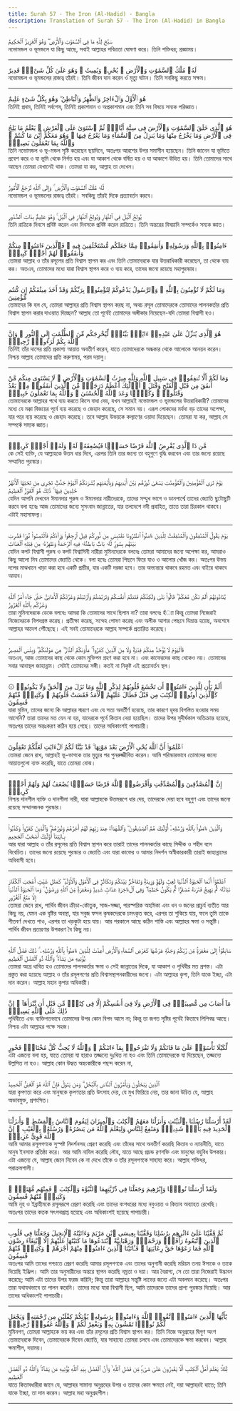 ```yaml
---
title: Surah 57 - The Iron (Al-Hadid) - Bangla
description: Translation of Surah 57 - The Iron (Al-Hadid) in Bangla
---
```





<Aside type="quran" title="1">
سَبَّحَ لِلَّهِ مَا فِى ٱلسَّمَٰوَٰتِ وَٱلْأَرْضِ ۖ وَهُوَ ٱلْعَزِيزُ ٱلْحَكِيمُ
</Aside>

<Aside type="reference" title="1">
নভোমন্ডল ও ভূমন্ডলে যা কিছু আছে, সবাই আল্লাহর পবিত্রতা ঘোষণা করে। তিনি শক্তিধর; প্রজ্ঞাময়।
</Aside>

---

<Aside type="quran" title="2">
لَهُۥ مُلْكُ ٱلسَّمَٰوَٰتِ وَٱلْأَرْضِ ۖ يُحْىِۦ وَيُمِيتُ ۖ وَهُوَ عَلَىٰ كُلِّ شَىْءٍۢ قَدِيرٌ
</Aside>

<Aside type="reference" title="2">
নভোমন্ডল ও ভূমন্ডলের রাজত্ব তাঁরই। তিনি জীবন দান করেন ও মৃত্যু ঘটান। তিনি সবকিছু করতে সক্ষম।
</Aside>

---

<Aside type="quran" title="3">
هُوَ ٱلْأَوَّلُ وَٱلْءَاخِرُ وَٱلظَّٰهِرُ وَٱلْبَاطِنُ ۖ وَهُوَ بِكُلِّ شَىْءٍ عَلِيمٌ
</Aside>

<Aside type="reference" title="3">
তিনিই প্রথম, তিনিই সর্বশেষ, তিনিই প্রকাশমান ও অপ্রকাশমান এবং তিনি সব বিষয়ে সম্যক পরিজ্ঞাত।
</Aside>

---

<Aside type="quran" title="4">
هُوَ ٱلَّذِى خَلَقَ ٱلسَّمَٰوَٰتِ وَٱلْأَرْضَ فِى سِتَّةِ أَيَّامٍۢ ثُمَّ ٱسْتَوَىٰ عَلَى ٱلْعَرْشِ ۚ يَعْلَمُ مَا يَلِجُ فِى ٱلْأَرْضِ وَمَا يَخْرُجُ مِنْهَا وَمَا يَنزِلُ مِنَ ٱلسَّمَآءِ وَمَا يَعْرُجُ فِيهَا ۖ وَهُوَ مَعَكُمْ أَيْنَ مَا كُنتُمْ ۚ وَٱللَّهُ بِمَا تَعْمَلُونَ بَصِيرٌۭ
</Aside>

<Aside type="reference" title="4">
তিনি নভোমন্ডল ও ভূ-মন্ডল সৃষ্টি করেছেন ছয়দিনে, অতঃপর আরশের উপর সমাসীন হয়েছেন। তিনি জানেন যা ভূমিতে প্রবেশ করে ও যা ভূমি থেকে নির্গত হয় এবং যা আকাশ থেকে বর্ষিত হয় ও যা আকাশে উত্থিত হয়। তিনি তোমাদের সাথে আছেন তোমরা যেখানেই থাক। তোমরা যা কর, আল্লাহ তা দেখেন।
</Aside>

---

<Aside type="quran" title="5">
لَّهُۥ مُلْكُ ٱلسَّمَٰوَٰتِ وَٱلْأَرْضِ ۚ وَإِلَى ٱللَّهِ تُرْجَعُ ٱلْأُمُورُ
</Aside>

<Aside type="reference" title="5">
নভোমন্ডল ও ভূমন্ডলের রাজত্ব তাঁরই। সবকিছু তাঁরই দিকে প্রত্যাবর্তন করবে।
</Aside>

---

<Aside type="quran" title="6">
يُولِجُ ٱلَّيْلَ فِى ٱلنَّهَارِ وَيُولِجُ ٱلنَّهَارَ فِى ٱلَّيْلِ ۚ وَهُوَ عَلِيمٌۢ بِذَاتِ ٱلصُّدُورِ
</Aside>

<Aside type="reference" title="6">
তিনি রাত্রিকে দিবসে প্রবিষ্ট করেন এবং দিবসকে প্রবিষ্ট করেন রাত্রিতে। তিনি অন্তরের বিষয়াদি সম্পর্কেও সম্যক জ্ঞাত।
</Aside>

---

<Aside type="quran" title="7">
ءَامِنُوا۟ بِٱللَّهِ وَرَسُولِهِۦ وَأَنفِقُوا۟ مِمَّا جَعَلَكُم مُّسْتَخْلَفِينَ فِيهِ ۖ فَٱلَّذِينَ ءَامَنُوا۟ مِنكُمْ وَأَنفَقُوا۟ لَهُمْ أَجْرٌۭ كَبِيرٌۭ
</Aside>

<Aside type="reference" title="7">
তোমরা আল্লাহ ও তাঁর রসূলের প্রতি বিশ্বাস স্থাপন কর এবং তিনি তোমাদেরকে যার উত্তরাধিকারী করেছেন, তা থেকে ব্যয় কর। অতএব, তোমাদের মধ্যে যারা বিশ্বাস স্থাপন করে ও ব্যয় করে, তাদের জন্যে রয়েছে মহাপুরস্কার।
</Aside>

---

<Aside type="quran" title="8">
وَمَا لَكُمْ لَا تُؤْمِنُونَ بِٱللَّهِ ۙ وَٱلرَّسُولُ يَدْعُوكُمْ لِتُؤْمِنُوا۟ بِرَبِّكُمْ وَقَدْ أَخَذَ مِيثَٰقَكُمْ إِن كُنتُم مُّؤْمِنِينَ
</Aside>

<Aside type="reference" title="8">
তোমাদের কি হল যে, তোমরা আল্লাহর প্রতি বিশ্বাস স্থাপন করছ না, অথচ রসূল তোমাদেরকে তোমাদের পালনকর্তার প্রতি বিশ্বাস স্থাপন করার দাওয়াত দিচ্ছেন? আল্লাহ তো পূর্বেই তোমাদের অঙ্গীকার নিয়েছেন-যদি তোমরা বিশ্বাসী হও।
</Aside>

---

<Aside type="quran" title="9">
هُوَ ٱلَّذِى يُنَزِّلُ عَلَىٰ عَبْدِهِۦٓ ءَايَٰتٍۭ بَيِّنَٰتٍۢ لِّيُخْرِجَكُم مِّنَ ٱلظُّلُمَٰتِ إِلَى ٱلنُّورِ ۚ وَإِنَّ ٱللَّهَ بِكُمْ لَرَءُوفٌۭ رَّحِيمٌۭ
</Aside>

<Aside type="reference" title="9">
তিনিই তাঁর দাসের প্রতি প্রকাশ্য আয়াত অবতীর্ণ করেন, যাতে তোমাদেরকে অন্ধকার থেকে আলোকে আনয়ন করেন। নিশ্চয় আল্লাহ তোমাদের প্রতি করুণাময়, পরম দয়ালু।
</Aside>

---

<Aside type="quran" title="10">
وَمَا لَكُمْ أَلَّا تُنفِقُوا۟ فِى سَبِيلِ ٱللَّهِ وَلِلَّهِ مِيرَٰثُ ٱلسَّمَٰوَٰتِ وَٱلْأَرْضِ ۚ لَا يَسْتَوِى مِنكُم مَّنْ أَنفَقَ مِن قَبْلِ ٱلْفَتْحِ وَقَٰتَلَ ۚ أُو۟لَٰٓئِكَ أَعْظَمُ دَرَجَةًۭ مِّنَ ٱلَّذِينَ أَنفَقُوا۟ مِنۢ بَعْدُ وَقَٰتَلُوا۟ ۚ وَكُلًّۭا وَعَدَ ٱللَّهُ ٱلْحُسْنَىٰ ۚ وَٱللَّهُ بِمَا تَعْمَلُونَ خَبِيرٌۭ
</Aside>

<Aside type="reference" title="10">
তোমাদেরকে আল্লাহর পথে ব্যয় করতে কিসে বাধা দেয়, যখন আল্লাহই নভোমন্ডল ও ভূমন্ডলের উত্তরাধিকারী? তোমাদের মধ্যে যে মক্কা বিজয়ের পূর্বে ব্যয় করেছে ও জেহাদ করেছে, সে সমান নয়। এরূপ লোকদের মর্যদা বড় তাদের অপেক্ষা, যার পরে ব্যয় করেছে ও জেহাদ করেছে। তবে আল্লাহ উভয়কে কল্যাণের ওয়াদা দিয়েছেন। তোমরা যা কর, আল্লাহ সে সম্পর্কে সম্যক জ্ঞাত।
</Aside>

---

<Aside type="quran" title="11">
مَّن ذَا ٱلَّذِى يُقْرِضُ ٱللَّهَ قَرْضًا حَسَنًۭا فَيُضَٰعِفَهُۥ لَهُۥ وَلَهُۥٓ أَجْرٌۭ كَرِيمٌۭ
</Aside>

<Aside type="reference" title="11">
কে সেই ব্যক্তি, যে আল্লাহকে উত্তম ধার দিবে, এরপর তিনি তার জন্যে তা বহুগুণে বৃদ্ধি করবেন এবং তার জন্যে রয়েছে সম্মানিত পুরস্কার।
</Aside>

---

<Aside type="quran" title="12">
يَوْمَ تَرَى ٱلْمُؤْمِنِينَ وَٱلْمُؤْمِنَٰتِ يَسْعَىٰ نُورُهُم بَيْنَ أَيْدِيهِمْ وَبِأَيْمَٰنِهِم بُشْرَىٰكُمُ ٱلْيَوْمَ جَنَّٰتٌۭ تَجْرِى مِن تَحْتِهَا ٱلْأَنْهَٰرُ خَٰلِدِينَ فِيهَا ۚ ذَٰلِكَ هُوَ ٱلْفَوْزُ ٱلْعَظِيمُ
</Aside>

<Aside type="reference" title="12">
যেদিন আপনি দেখবেন ঈমানদার পুরুষ ও ঈমানদার নারীদেরকে, তাদের সম্মুখ ভাগে ও ডানপার্শ্বে তাদের জ্যোতি ছুটোছুটি করবে বলা হবেঃ আজ তোমাদের জন্যে সুসংবাদ জান্নাতের, যার তলদেশে নদী প্রবাহিত, তাতে তারা চিরকাল থাকবে। এটাই মহাসাফল্য।
</Aside>

---

<Aside type="quran" title="13">
يَوْمَ يَقُولُ ٱلْمُنَٰفِقُونَ وَٱلْمُنَٰفِقَٰتُ لِلَّذِينَ ءَامَنُوا۟ ٱنظُرُونَا نَقْتَبِسْ مِن نُّورِكُمْ قِيلَ ٱرْجِعُوا۟ وَرَآءَكُمْ فَٱلْتَمِسُوا۟ نُورًۭا فَضُرِبَ بَيْنَهُم بِسُورٍۢ لَّهُۥ بَابٌۢ بَاطِنُهُۥ فِيهِ ٱلرَّحْمَةُ وَظَٰهِرُهُۥ مِن قِبَلِهِ ٱلْعَذَابُ
</Aside>

<Aside type="reference" title="13">
যেদিন কপট বিশ্বাসী পুরুষ ও কপট বিশ্বাসিনী নারীরা মুমিনদেরকে বলবেঃ তোমরা আমাদের জন্যে অপেক্ষা কর, আমরাও কিছু আলো নিব তোমাদের জ্যোতি থেকে। বলা হবেঃ তোমরা পিছনে ফিরে যাও ও আলোর খোঁজ কর। অতঃপর উভয় দলের মাঝখানে খাড়া করা হবে একটি প্রাচীর, যার একটি দরজা হবে। তার অভ্যন্তরে থাকবে রহমত এবং বাইরে থাকবে আযাব।
</Aside>

---

<Aside type="quran" title="14">
يُنَادُونَهُمْ أَلَمْ نَكُن مَّعَكُمْ ۖ قَالُوا۟ بَلَىٰ وَلَٰكِنَّكُمْ فَتَنتُمْ أَنفُسَكُمْ وَتَرَبَّصْتُمْ وَٱرْتَبْتُمْ وَغَرَّتْكُمُ ٱلْأَمَانِىُّ حَتَّىٰ جَآءَ أَمْرُ ٱللَّهِ وَغَرَّكُم بِٱللَّهِ ٱلْغَرُورُ
</Aside>

<Aside type="reference" title="14">
তারা মুমিনদেরকে ডেকে বলবেঃ আমরা কি তোমাদের সাথে ছিলাম না? তারা বলবেঃ হঁ্যা কিন্তু তোমরা নিজেরাই নিজেদেরকে বিপদগ্রস্ত করেছ। প্রতীক্ষা করেছ, সন্দেহ পোষণ করেছ এবং অলীক আশার পেছনে বিভ্রান্ত হয়েছ, অবশেষে আল্লাহর আদেশ পৌঁছেছে। এই সবই তোমাদেরকে আল্লাহ সম্পর্কে প্রতারিত করেছে।
</Aside>

---

<Aside type="quran" title="15">
فَٱلْيَوْمَ لَا يُؤْخَذُ مِنكُمْ فِدْيَةٌۭ وَلَا مِنَ ٱلَّذِينَ كَفَرُوا۟ ۚ مَأْوَىٰكُمُ ٱلنَّارُ ۖ هِىَ مَوْلَىٰكُمْ ۖ وَبِئْسَ ٱلْمَصِيرُ
</Aside>

<Aside type="reference" title="15">
অতএব, আজ তোমাদের কাছ থেকে কোন মুক্তিপন গ্রহণ করা হবে না। এবং কাফেরদের কাছ থেকেও নয়। তোমাদের সবার আবাস্থল জাহান্নাম। সেটাই তোমাদের সঙ্গী। কতই না নিকৃষ্ট এই প্রত্যাবর্তন স্থল।
</Aside>

---

<Aside type="quran" title="16">
۞ أَلَمْ يَأْنِ لِلَّذِينَ ءَامَنُوٓا۟ أَن تَخْشَعَ قُلُوبُهُمْ لِذِكْرِ ٱللَّهِ وَمَا نَزَلَ مِنَ ٱلْحَقِّ وَلَا يَكُونُوا۟ كَٱلَّذِينَ أُوتُوا۟ ٱلْكِتَٰبَ مِن قَبْلُ فَطَالَ عَلَيْهِمُ ٱلْأَمَدُ فَقَسَتْ قُلُوبُهُمْ ۖ وَكَثِيرٌۭ مِّنْهُمْ فَٰسِقُونَ
</Aside>

<Aside type="reference" title="16">
যারা মুমিন, তাদের জন্যে কি আল্লাহর স্মরণে এবং যে সত্য অবর্তীর্ণ হয়েছে, তার কারণে হৃদয় বিগলিত হওয়ার সময় আসেনি? তারা তাদের মত যেন না হয়, যাদেরকে পূর্বে কিতাব দেয়া হয়েছিল। তাদের উপর সুদীর্ঘকাল অতিক্রান্ত হয়েছে, অতঃপর তাদের অন্তঃকরণ কঠিন হয়ে গেছে। তাদের অধিকাংশই পাপাচারী।
</Aside>

---

<Aside type="quran" title="17">
ٱعْلَمُوٓا۟ أَنَّ ٱللَّهَ يُحْىِ ٱلْأَرْضَ بَعْدَ مَوْتِهَا ۚ قَدْ بَيَّنَّا لَكُمُ ٱلْءَايَٰتِ لَعَلَّكُمْ تَعْقِلُونَ
</Aside>

<Aside type="reference" title="17">
তোমরা জেনে রাখ, আল্লাহই ভূ-ভাগকে তার মৃত্যুর পর পুনরুজ্জীবিত করেন। আমি পরিস্কারভাবে তোমাদের জন্যে আয়াতগুলো ব্যক্ত করেছি, যাতে তোমরা বোঝ।
</Aside>

---

<Aside type="quran" title="18">
إِنَّ ٱلْمُصَّدِّقِينَ وَٱلْمُصَّدِّقَٰتِ وَأَقْرَضُوا۟ ٱللَّهَ قَرْضًا حَسَنًۭا يُضَٰعَفُ لَهُمْ وَلَهُمْ أَجْرٌۭ كَرِيمٌۭ
</Aside>

<Aside type="reference" title="18">
নিশ্চয় দানশীল ব্যক্তি ও দানশীলা নারী, যারা আল্লাহকে উত্তমরূপে ধার দেয়, তাদেরকে দেয়া হবে বহুগুণ এবং তাদের জন্যে রয়েছে সম্মানজনক পুরস্কার।
</Aside>

---

<Aside type="quran" title="19">
وَٱلَّذِينَ ءَامَنُوا۟ بِٱللَّهِ وَرُسُلِهِۦٓ أُو۟لَٰٓئِكَ هُمُ ٱلصِّدِّيقُونَ ۖ وَٱلشُّهَدَآءُ عِندَ رَبِّهِمْ لَهُمْ أَجْرُهُمْ وَنُورُهُمْ ۖ وَٱلَّذِينَ كَفَرُوا۟ وَكَذَّبُوا۟ بِـَٔايَٰتِنَآ أُو۟لَٰٓئِكَ أَصْحَٰبُ ٱلْجَحِيمِ
</Aside>

<Aside type="reference" title="19">
আর যারা আল্লাহ ও তাঁর রসূলের প্রতি বিশ্বাস স্থাপন করে তারাই তাদের পালনকর্তার কাছে সিদ্দীক ও শহীদ বলে বিবেচিত। তাদের জন্যে রয়েছে পুরস্কার ও জ্যোতি এবং যারা কাফের ও আমার নিদর্শন অস্বীকারকারী তারাই জাহান্নামের অধিবাসী হবে।
</Aside>

---

<Aside type="quran" title="20">
ٱعْلَمُوٓا۟ أَنَّمَا ٱلْحَيَوٰةُ ٱلدُّنْيَا لَعِبٌۭ وَلَهْوٌۭ وَزِينَةٌۭ وَتَفَاخُرٌۢ بَيْنَكُمْ وَتَكَاثُرٌۭ فِى ٱلْأَمْوَٰلِ وَٱلْأَوْلَٰدِ ۖ كَمَثَلِ غَيْثٍ أَعْجَبَ ٱلْكُفَّارَ نَبَاتُهُۥ ثُمَّ يَهِيجُ فَتَرَىٰهُ مُصْفَرًّۭا ثُمَّ يَكُونُ حُطَٰمًۭا ۖ وَفِى ٱلْءَاخِرَةِ عَذَابٌۭ شَدِيدٌۭ وَمَغْفِرَةٌۭ مِّنَ ٱللَّهِ وَرِضْوَٰنٌۭ ۚ وَمَا ٱلْحَيَوٰةُ ٱلدُّنْيَآ إِلَّا مَتَٰعُ ٱلْغُرُورِ
</Aside>

<Aside type="reference" title="20">
তোমরা জেনে রাখ, পার্থিব জীবন ক্রীড়া-কৌতুক, সাজ-সজ্জা, পারস্পরিক অহমিকা এবং ধন ও জনের প্রাচুর্য ব্যতীত আর কিছু নয়, যেমন এক বৃষ্টির অবস্থা, যার সবুজ ফসল কৃষকদেরকে চমৎকৃত করে, এরপর তা শুকিয়ে যায়, ফলে তুমি তাকে পীতবর্ণ দেখতে পাও, এরপর তা খড়কুটা হয়ে যায়। আর পরকালে আছে কঠিন শাস্তি এবং আল্লাহর ক্ষমা ও সন্তুষ্টি। পার্থিব জীবন প্রতারণার উপকরণ বৈ কিছু নয়।
</Aside>

---

<Aside type="quran" title="21">
سَابِقُوٓا۟ إِلَىٰ مَغْفِرَةٍۢ مِّن رَّبِّكُمْ وَجَنَّةٍ عَرْضُهَا كَعَرْضِ ٱلسَّمَآءِ وَٱلْأَرْضِ أُعِدَّتْ لِلَّذِينَ ءَامَنُوا۟ بِٱللَّهِ وَرُسُلِهِۦ ۚ ذَٰلِكَ فَضْلُ ٱللَّهِ يُؤْتِيهِ مَن يَشَآءُ ۚ وَٱللَّهُ ذُو ٱلْفَضْلِ ٱلْعَظِيمِ
</Aside>

<Aside type="reference" title="21">
তোমরা অগ্রে ধাবিত হও তোমাদের পালনকর্তার ক্ষমা ও সেই জান্নাতের দিকে, যা আকাশ ও পৃথিবীর মত প্রশস্ত। এটা প্রস্তুত করা হয়েছে আল্লাহ ও তাঁর রসূলগণের প্রতি বিশ্বাসস্থাপনকারীদের জন্যে। এটা আল্লাহর কৃপা, তিনি যাকে ইচ্ছা, এটা দান করেন। আল্লাহ মহান কৃপার অধিকারী।
</Aside>

---

<Aside type="quran" title="22">
مَآ أَصَابَ مِن مُّصِيبَةٍۢ فِى ٱلْأَرْضِ وَلَا فِىٓ أَنفُسِكُمْ إِلَّا فِى كِتَٰبٍۢ مِّن قَبْلِ أَن نَّبْرَأَهَآ ۚ إِنَّ ذَٰلِكَ عَلَى ٱللَّهِ يَسِيرٌۭ
</Aside>

<Aside type="reference" title="22">
পৃথিবীতে এবং ব্যক্তিগতভাবে তোমাদের উপর কোন বিপদ আসে না; কিন্তু তা জগত সৃষ্টির পূর্বেই কিতাবে লিপিবদ্ধ আছে। নিশ্চয় এটা আল্লাহর পক্ষে সহজ।
</Aside>

---

<Aside type="quran" title="23">
لِّكَيْلَا تَأْسَوْا۟ عَلَىٰ مَا فَاتَكُمْ وَلَا تَفْرَحُوا۟ بِمَآ ءَاتَىٰكُمْ ۗ وَٱللَّهُ لَا يُحِبُّ كُلَّ مُخْتَالٍۢ فَخُورٍ
</Aside>

<Aside type="reference" title="23">
এটা এজন্যে বলা হয়, যাতে তোমরা যা হারাও তজ্জন্যে দুঃখিত না হও এবং তিনি তোমাদেরকে যা দিয়েছেন, তজ্জন্যে উল্লসিত না হও। আল্লাহ কোন উদ্ধত অহংকারীকে পছন্দ করেন না,
</Aside>

---

<Aside type="quran" title="24">
ٱلَّذِينَ يَبْخَلُونَ وَيَأْمُرُونَ ٱلنَّاسَ بِٱلْبُخْلِ ۗ وَمَن يَتَوَلَّ فَإِنَّ ٱللَّهَ هُوَ ٱلْغَنِىُّ ٱلْحَمِيدُ
</Aside>

<Aside type="reference" title="24">
যারা কৃপণতা করে এবং মানুষকে কৃপণতার প্রতি উৎসাহ দেয়, যে মুখ ফিরিয়ে নেয়, তার জানা উচিত যে, আল্লাহ অভাবমুক্ত, প্রশংসিত।
</Aside>

---

<Aside type="quran" title="25">
لَقَدْ أَرْسَلْنَا رُسُلَنَا بِٱلْبَيِّنَٰتِ وَأَنزَلْنَا مَعَهُمُ ٱلْكِتَٰبَ وَٱلْمِيزَانَ لِيَقُومَ ٱلنَّاسُ بِٱلْقِسْطِ ۖ وَأَنزَلْنَا ٱلْحَدِيدَ فِيهِ بَأْسٌۭ شَدِيدٌۭ وَمَنَٰفِعُ لِلنَّاسِ وَلِيَعْلَمَ ٱللَّهُ مَن يَنصُرُهُۥ وَرُسُلَهُۥ بِٱلْغَيْبِ ۚ إِنَّ ٱللَّهَ قَوِىٌّ عَزِيزٌۭ
</Aside>

<Aside type="reference" title="25">
আমি আমার রসূলগণকে সুস্পষ্ট নিদর্শনসহ প্রেরণ করেছি এবং তাঁদের সাথে অবতীর্ণ করেছি কিতাব ও ন্যায়নীতি, যাতে মানুষ ইনসাফ প্রতিষ্ঠা করে। আর আমি নাযিল করেছি লৌহ, যাতে আছে প্রচন্ড রণশক্তি এবং মানুষের বহুবিধ উপকার। এটা এজন্যে যে, আল্লাহ জেনে নিবেন কে না দেখে তাঁকে ও তাঁর রসূলগণকে সাহায্য করে। আল্লাহ শক্তিধর, পরাক্রমশালী।
</Aside>

---

<Aside type="quran" title="26">
وَلَقَدْ أَرْسَلْنَا نُوحًۭا وَإِبْرَٰهِيمَ وَجَعَلْنَا فِى ذُرِّيَّتِهِمَا ٱلنُّبُوَّةَ وَٱلْكِتَٰبَ ۖ فَمِنْهُم مُّهْتَدٍۢ ۖ وَكَثِيرٌۭ مِّنْهُمْ فَٰسِقُونَ
</Aside>

<Aside type="reference" title="26">
আমি নূহ ও ইব্রাহীমকে রসূলরূপে প্রেরণ করেছি এবং তাদের বংশধরের মধ্যে নবুওয়ত ও কিতাব অব্যাহত রেখেছি। অতঃপর তাদের কতক সৎপথপ্রাপ্ত হয়েছে এবং অধিকাংশই হয়েছে পাপাচারী।
</Aside>

---

<Aside type="quran" title="27">
ثُمَّ قَفَّيْنَا عَلَىٰٓ ءَاثَٰرِهِم بِرُسُلِنَا وَقَفَّيْنَا بِعِيسَى ٱبْنِ مَرْيَمَ وَءَاتَيْنَٰهُ ٱلْإِنجِيلَ وَجَعَلْنَا فِى قُلُوبِ ٱلَّذِينَ ٱتَّبَعُوهُ رَأْفَةًۭ وَرَحْمَةًۭ وَرَهْبَانِيَّةً ٱبْتَدَعُوهَا مَا كَتَبْنَٰهَا عَلَيْهِمْ إِلَّا ٱبْتِغَآءَ رِضْوَٰنِ ٱللَّهِ فَمَا رَعَوْهَا حَقَّ رِعَايَتِهَا ۖ فَـَٔاتَيْنَا ٱلَّذِينَ ءَامَنُوا۟ مِنْهُمْ أَجْرَهُمْ ۖ وَكَثِيرٌۭ مِّنْهُمْ فَٰسِقُونَ
</Aside>

<Aside type="reference" title="27">
অতঃপর আমি তাদের পশ্চাতে প্রেরণ করেছি আমার রসূলগণকে এবং তাদের অনুগামী করেছি মরিয়ম তনয় ঈসাকে ও তাকে দিয়েছি ইঞ্জিল। আমি তার অনুসারীদের অন্তরে স্থাপন করেছি নম্রতা ও দয়া। আর বৈরাগ্য, সে তো তারা নিজেরাই উদ্ভাবন করেছে; আমি এটা তাদের উপর ফরজ করিনি; কিন্তু তারা আল্লাহর সন্তুষ্টি লাভের জন্যে এটা অবলম্বন করেছে। অতঃপর তারা যথাযথভাবে তা পালন করেনি। তাদের মধ্যে যারা বিশ্বাসী ছিল, আমি তাদেরকে তাদের প্রাপ্য পুরস্কার দিয়েছি। আর তাদের অধিকাংশই পাপাচারী।
</Aside>

---

<Aside type="quran" title="28">
يَٰٓأَيُّهَا ٱلَّذِينَ ءَامَنُوا۟ ٱتَّقُوا۟ ٱللَّهَ وَءَامِنُوا۟ بِرَسُولِهِۦ يُؤْتِكُمْ كِفْلَيْنِ مِن رَّحْمَتِهِۦ وَيَجْعَل لَّكُمْ نُورًۭا تَمْشُونَ بِهِۦ وَيَغْفِرْ لَكُمْ ۚ وَٱللَّهُ غَفُورٌۭ رَّحِيمٌۭ
</Aside>

<Aside type="reference" title="28">
মুমিনগণ, তোমরা আল্লাহকে ভয় কর এবং তাঁর রসূলের প্রতি বিশ্বাস স্থাপন কর। তিনি নিজে অনুগ্রহের দ্বিগুণ অংশ তোমাদেরকে দিবেন, তোমাদেরকে দিবেন জ্যোতি, যার সাহায্যে তোমরা চলবে এবং তোমাদেরকে ক্ষমা করবেন। আল্লাহ ক্ষমাশীল, দয়াময়।
</Aside>

---

<Aside type="quran" title="29">
لِّئَلَّا يَعْلَمَ أَهْلُ ٱلْكِتَٰبِ أَلَّا يَقْدِرُونَ عَلَىٰ شَىْءٍۢ مِّن فَضْلِ ٱللَّهِ ۙ وَأَنَّ ٱلْفَضْلَ بِيَدِ ٱللَّهِ يُؤْتِيهِ مَن يَشَآءُ ۚ وَٱللَّهُ ذُو ٱلْفَضْلِ ٱلْعَظِيمِ
</Aside>

<Aside type="reference" title="29">
যাতে কিতাবধারীরা জানে যে, আল্লাহর সামান্য অনুগ্রহের উপর ও তাদের কোন ক্ষমতা নেই, দয়া আল্লাহরই হাতে; তিনি যাকে ইচ্ছা, তা দান করেন। আল্লাহ মহা অনুগ্রহশীল।
</Aside>

---
